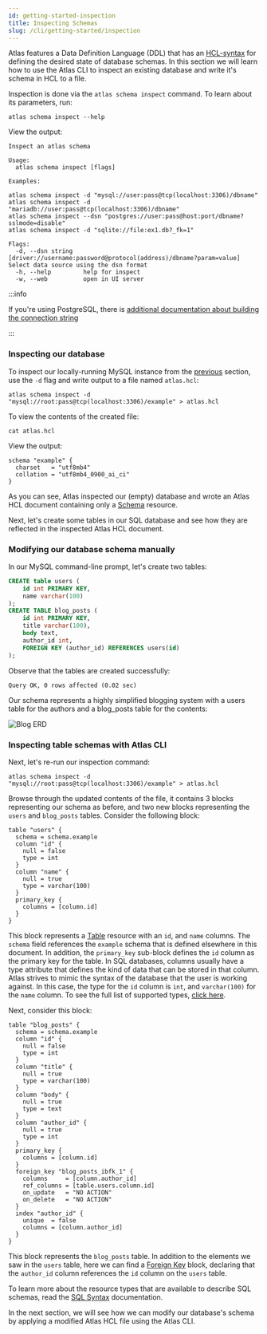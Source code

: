 ```yaml
---
id: getting-started-inspection
title: Inspecting Schemas
slug: /cli/getting-started/inspection
---
```


Atlas features a Data Definition Language (DDL) that has an [HCL-syntax](https://github.com/hashicorp/hcl)
for defining the desired state of database schemas. In this section we will learn how to use the Atlas
CLI to inspect an existing database and write it's schema in HCL to a file. 

Inspection is done via the `atlas schema inspect` command. To learn about its parameters, run:
```shell
atlas schema inspect --help
```
View the output:
```text
Inspect an atlas schema

Usage:
  atlas schema inspect [flags]

Examples:

atlas schema inspect -d "mysql://user:pass@tcp(localhost:3306)/dbname"
atlas schema inspect -d "mariadb://user:pass@tcp(localhost:3306)/dbname"
atlas schema inspect --dsn "postgres://user:pass@host:port/dbname?sslmode=disable"
atlas schema inspect -d "sqlite://file:ex1.db?_fk=1"

Flags:
  -d, --dsn string   [driver://username:password@protocol(address)/dbname?param=value] Select data source using the dsn format
  -h, --help         help for inspect
  -w, --web          open in UI server
```

:::info

If you're using PostgreSQL, there is [additional documentation about building the connection string](../dsn#ssltls-mode)

:::

### Inspecting our database

To inspect our locally-running MySQL instance from the [previous](01-introduction.mdx) section,
use the `-d` flag and write output to a file named `atlas.hcl`:
```shell
atlas schema inspect -d "mysql://root:pass@tcp(localhost:3306)/example" > atlas.hcl
```
To view the contents of the created file:
```shell
cat atlas.hcl
```
View the output:
```hcl
schema "example" {
  charset   = "utf8mb4"
  collation = "utf8mb4_0900_ai_ci"
}
```
As you can see, Atlas inspected our (empty) database and wrote an Atlas HCL document 
containing only a [Schema](../ddl/sql.md#schema) resource.

Next, let's create some tables in our SQL database and see how they are reflected
in the inspected Atlas HCL document. 

### Modifying our database schema manually

In our MySQL command-line prompt, let's create two tables:
```sql
CREATE table users (
    id int PRIMARY KEY,
    name varchar(100)
);
CREATE TABLE blog_posts (
    id int PRIMARY KEY,
    title varchar(100),
    body text,
    author_id int,
    FOREIGN KEY (author_id) REFERENCES users(id)
);
```
Observe that the tables are created successfully:
```text
Query OK, 0 rows affected (0.02 sec)
```
Our schema represents a highly simplified blogging system with a users
table for the authors and a blog_posts table for the contents:

![Blog ERD](https://atlasgo.io/uploads/images/blog-erd.png)

### Inspecting table schemas with Atlas CLI

Next, let's re-run our inspection command:
```shell
atlas schema inspect -d "mysql://root:pass@tcp(localhost:3306)/example" > atlas.hcl
```
Browse through the updated contents of the file, it contains 3 blocks representing
our schema as before, and two new blocks representing the `users` and `blog_posts` tables.
Consider the following block:
```hcl
table "users" {
  schema = schema.example
  column "id" {
    null = false
    type = int
  }
  column "name" {
    null = true
    type = varchar(100)
  }
  primary_key {
    columns = [column.id]
  }
}
```
This block represents a [Table](../ddl/sql.md#table) resource with an `id`, and `name`
columns. The `schema` field references the `example` schema that is defined elsewhere
in this document. In addition, the `primary_key` sub-block defines the `id` column as 
the primary key for the table. In SQL databases, columns usually have a type attribute
that defines the kind of data that can be stored in that column. Atlas strives to 
mimic the syntax of the database that the user is working against. In this case, the
type for the `id` column is `int`, and `varchar(100)` for the `name` column. To
see the full list of supported types, [click here](../ddl/sql_types.md).


Next, consider this block:
```hcl
table "blog_posts" {
  schema = schema.example
  column "id" {
    null = false
    type = int
  }
  column "title" {
    null = true
    type = varchar(100)
  }
  column "body" {
    null = true
    type = text
  }
  column "author_id" {
    null = true
    type = int
  }
  primary_key {
    columns = [column.id]
  }
  foreign_key "blog_posts_ibfk_1" {
    columns     = [column.author_id]
    ref_columns = [table.users.column.id]
    on_update   = "NO ACTION"
    on_delete   = "NO ACTION"
  }
  index "author_id" {
    unique  = false
    columns = [column.author_id]
  }
}
```
This block represents the `blog_posts` table. In addition to the elements
we saw in the `users` table, here we can find a [Foreign Key](../ddl/sql.md#foreign-key)
block, declaring that the `author_id` column references the `id` column on the
`users` table.

To learn more about the resource types that are available to describe SQL schemas,
read the [SQL Syntax](../ddl/sql.md) documentation.

In the next section, we will see how we can modify our database's schema by 
applying a modified Atlas HCL file using the Atlas CLI.
